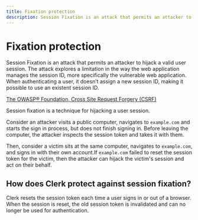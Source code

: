 ```yaml
---
title: Fixation protection
description: Session Fixation is an attack that permits an attacker to hijack a valid user session. The attack explores a limitation in the way the web application manages the session ID, more specifically the vulnerable web application. When authenticating a user, it doesn’t assign a new session ID, making it possible to use an existent session ID.
---
```


# Fixation protection

Session Fixation is an attack that permits an attacker to hijack a valid user session. The attack explores a limitation in the way the web application manages the session ID, more specifically the vulnerable web application. When authenticating a user, it doesn’t assign a new session ID, making it possible to use an existent session ID.

​[The OWASP® Foundation, Cross Site Request Forgery (CSRF)​](https://owasp.org/www-community/attacks/Session_fixation)

Session fixation is a technique for hijacking a user session.

Consider an attacker visits a public computer, navigates to `example.com` and starts the sign in process, but does not finish signing in. Before leaving the computer, the attacker inspects the session token and takes it with them.

Then, consider a victim sits at the same computer, navigates to `example.com`, and signs in with their own account.If `example.com` failed to reset the session token for the victim, then the attacker can hijack the victim's session and act on their behalf.

## How does Clerk protect against session fixation?

Clerk resets the session token each time a user signs in or out of a browser. When the session is reset, the old session token is invalidated and can no longer be used for authentication.
